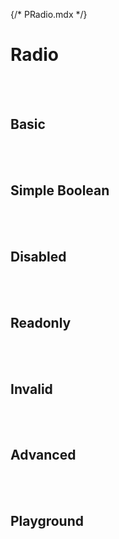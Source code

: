 {/* PRadio.mdx */}



<Meta of={PRadioStories} />


# Radio
<br/>
<br/>

## Basic
<Canvas of={PRadioStories.Basic} />

<br/>
<br/>

## Simple Boolean
<Canvas of={PRadioStories.SimpleBoolean} />

<br/>
<br/>

## Disabled
<Canvas of={PRadioStories.Disabled} />

<br/>
<br/>

## Readonly
<Canvas of={PRadioStories.Readonly} />

<br/>
<br/>

## Invalid
<Canvas of={PRadioStories.Invalid} />

<br/>
<br/>

## Advanced
<Canvas of={PRadioStories.Advanced} />

<br/>
<br/>

## Playground
<Canvas of={PRadioStories.Playground} />
<Controls of={PRadioStories.Playground} />